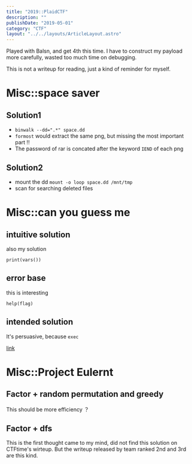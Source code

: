 ```yaml
---
title: "2019::PlaidCTF"
description: ""
publishDate: "2019-05-01"
category: "CTF"
layout: "../../layouts/ArticleLayout.astro"
---
```


Played with Balsn, and get 4th this time.
I have to construct my payload more carefully, wasted too much time on debugging.

This is not a writeup for reading, just a kind of reminder for myself.

# Misc::space saver

## Solution1

- `binwalk --dd=".*" space.dd`
- `formost` would extract the same png, but missing the most important part !!
- The password of rar is concated after the keyword `IEND` of each png

## Solution2

- mount the dd `mount -o loop space.dd /mnt/tmp`
- scan for searching deleted files

# Misc::can you guess me

## intuitive solution

also my solution

`print(vars())`

## error base

this is interesting

`help(flag)`

## intended solution

It's persuasive, because `exec`

[link](`https://xerxes-break.tistory.com/414`)

# Misc::Project Eulernt

## Factor + random permutation and greedy

This should be more efficiency ？

## Factor + dfs

This is the first thought came to my mind, did not find this solution on CTFtime's wirteup.
But the writeup released by team ranked 2nd and 3rd are this kind.
